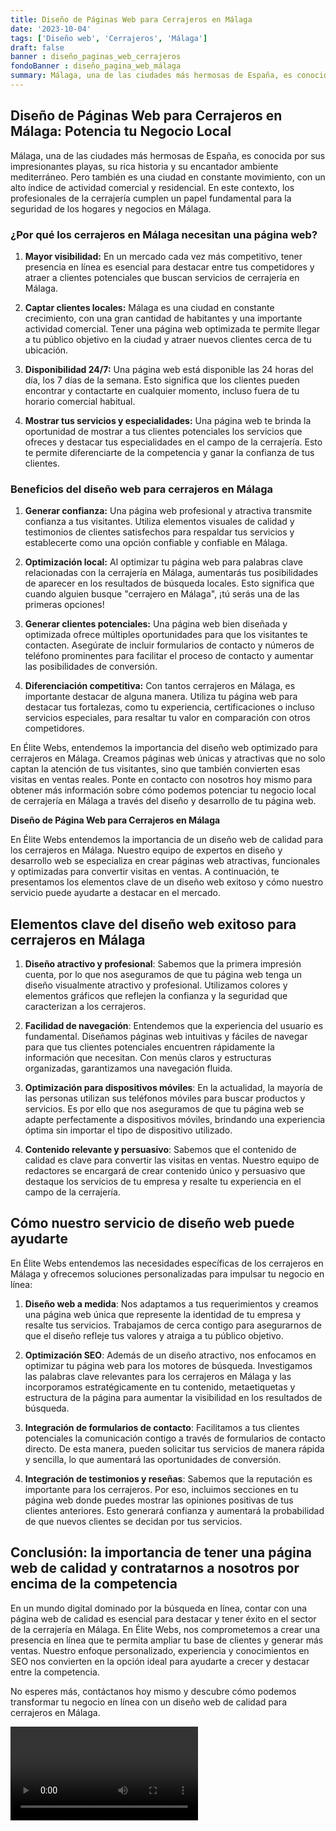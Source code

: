 ```yaml
---
title: Diseño de Páginas Web para Cerrajeros en Málaga
date: '2023-10-04'
tags: ['Diseño web', 'Cerrajeros', 'Málaga']
draft: false
banner : diseño_paginas_web_cerrajeros
fondoBanner : diseño_pagina_web_málaga
summary: Málaga, una de las ciudades más hermosas de España, es conocida por sus impresionantes playas, su rica historia y su encantador ambiente mediterráneo. Pero también es una ciudad en constante movimiento, con un alto índice de actividad comercial y residencial. En este contexto, los profesionales de la cerrajería cumplen un papel fundamental para la seguridad de los hogares y negocios en Málaga.
---
```


## Diseño de Páginas Web para Cerrajeros en Málaga: Potencia tu Negocio Local

Málaga, una de las ciudades más hermosas de España, es conocida por sus impresionantes playas, su rica historia y su encantador ambiente mediterráneo. Pero también es una ciudad en constante movimiento, con un alto índice de actividad comercial y residencial. En este contexto, los profesionales de la cerrajería cumplen un papel fundamental para la seguridad de los hogares y negocios en Málaga.

### ¿Por qué los cerrajeros en Málaga necesitan una página web?

1. **Mayor visibilidad:** En un mercado cada vez más competitivo, tener presencia en línea es esencial para destacar entre tus competidores y atraer a clientes potenciales que buscan servicios de cerrajería en Málaga.

2. **Captar clientes locales:** Málaga es una ciudad en constante crecimiento, con una gran cantidad de habitantes y una importante actividad comercial. Tener una página web optimizada te permite llegar a tu público objetivo en la ciudad y atraer nuevos clientes cerca de tu ubicación.

3. **Disponibilidad 24/7:** Una página web está disponible las 24 horas del día, los 7 días de la semana. Esto significa que los clientes pueden encontrar y contactarte en cualquier momento, incluso fuera de tu horario comercial habitual.

4. **Mostrar tus servicios y especialidades:** Una página web te brinda la oportunidad de mostrar a tus clientes potenciales los servicios que ofreces y destacar tus especialidades en el campo de la cerrajería. Esto te permite diferenciarte de la competencia y ganar la confianza de tus clientes.

### Beneficios del diseño web para cerrajeros en Málaga

1. **Generar confianza:** Una página web profesional y atractiva transmite confianza a tus visitantes. Utiliza elementos visuales de calidad y testimonios de clientes satisfechos para respaldar tus servicios y establecerte como una opción confiable y confiable en Málaga.

2. **Optimización local:** Al optimizar tu página web para palabras clave relacionadas con la cerrajería en Málaga, aumentarás tus posibilidades de aparecer en los resultados de búsqueda locales. Esto significa que cuando alguien busque "cerrajero en Málaga", ¡tú serás una de las primeras opciones!

3. **Generar clientes potenciales:** Una página web bien diseñada y optimizada ofrece múltiples oportunidades para que los visitantes te contacten. Asegúrate de incluir formularios de contacto y números de teléfono prominentes para facilitar el proceso de contacto y aumentar las posibilidades de conversión.

4. **Diferenciación competitiva:** Con tantos cerrajeros en Málaga, es importante destacar de alguna manera. Utiliza tu página web para destacar tus fortalezas, como tu experiencia, certificaciones o incluso servicios especiales, para resaltar tu valor en comparación con otros competidores.

En Élite Webs, entendemos la importancia del diseño web optimizado para cerrajeros en Málaga. Creamos páginas web únicas y atractivas que no solo captan la atención de tus visitantes, sino que también convierten esas visitas en ventas reales. Ponte en contacto con nosotros hoy mismo para obtener más información sobre cómo podemos potenciar tu negocio local de cerrajería en Málaga a través del diseño y desarrollo de tu página web.

<GifSeo />

<Cta />

**Diseño de Página Web para Cerrajeros en Málaga**

En Élite Webs entendemos la importancia de un diseño web de calidad para los cerrajeros en Málaga. Nuestro equipo de expertos en diseño y desarrollo web se especializa en crear páginas web atractivas, funcionales y optimizadas para convertir visitas en ventas. A continuación, te presentamos los elementos clave de un diseño web exitoso y cómo nuestro servicio puede ayudarte a destacar en el mercado.

## Elementos clave del diseño web exitoso para cerrajeros en Málaga

1. **Diseño atractivo y profesional**: Sabemos que la primera impresión cuenta, por lo que nos aseguramos de que tu página web tenga un diseño visualmente atractivo y profesional. Utilizamos colores y elementos gráficos que reflejen la confianza y la seguridad que caracterizan a los cerrajeros.

2. **Facilidad de navegación**: Entendemos que la experiencia del usuario es fundamental. Diseñamos páginas web intuitivas y fáciles de navegar para que tus clientes potenciales encuentren rápidamente la información que necesitan. Con menús claros y estructuras organizadas, garantizamos una navegación fluida.

3. **Optimización para dispositivos móviles**: En la actualidad, la mayoría de las personas utilizan sus teléfonos móviles para buscar productos y servicios. Es por ello que nos aseguramos de que tu página web se adapte perfectamente a dispositivos móviles, brindando una experiencia óptima sin importar el tipo de dispositivo utilizado.

4. **Contenido relevante y persuasivo**: Sabemos que el contenido de calidad es clave para convertir las visitas en ventas. Nuestro equipo de redactores se encargará de crear contenido único y persuasivo que destaque los servicios de tu empresa y resalte tu experiencia en el campo de la cerrajería.

## Cómo nuestro servicio de diseño web puede ayudarte

En Élite Webs entendemos las necesidades específicas de los cerrajeros en Málaga y ofrecemos soluciones personalizadas para impulsar tu negocio en línea:

1. **Diseño web a medida**: Nos adaptamos a tus requerimientos y creamos una página web única que represente la identidad de tu empresa y resalte tus servicios. Trabajamos de cerca contigo para asegurarnos de que el diseño refleje tus valores y atraiga a tu público objetivo.

2. **Optimización SEO**: Además de un diseño atractivo, nos enfocamos en optimizar tu página web para los motores de búsqueda. Investigamos las palabras clave relevantes para los cerrajeros en Málaga y las incorporamos estratégicamente en tu contenido, metaetiquetas y estructura de la página para aumentar la visibilidad en los resultados de búsqueda.

3. **Integración de formularios de contacto**: Facilitamos a tus clientes potenciales la comunicación contigo a través de formularios de contacto directo. De esta manera, pueden solicitar tus servicios de manera rápida y sencilla, lo que aumentará las oportunidades de conversión.

4. **Integración de testimonios y reseñas**: Sabemos que la reputación es importante para los cerrajeros. Por eso, incluimos secciones en tu página web donde puedes mostrar las opiniones positivas de tus clientes anteriores. Esto generará confianza y aumentará la probabilidad de que nuevos clientes se decidan por tus servicios.

## Conclusión: la importancia de tener una página web de calidad y contratarnos a nosotros por encima de la competencia

En un mundo digital dominado por la búsqueda en línea, contar con una página web de calidad es esencial para destacar y tener éxito en el sector de la cerrajería en Málaga. En Élite Webs, nos comprometemos a crear una presencia en línea que te permita ampliar tu base de clientes y generar más ventas. Nuestro enfoque personalizado, experiencia y conocimientos en SEO nos convierten en la opción ideal para ayudarte a crecer y destacar entre la competencia.

No esperes más, contáctanos hoy mismo y descubre cómo podemos transformar tu negocio en línea con un diseño web de calidad para cerrajeros en Málaga.

<Video />

<CtaBot job='Cerrajeros' city='Málaga'/>

<Gmaps query='Málaga+españa+maps' />